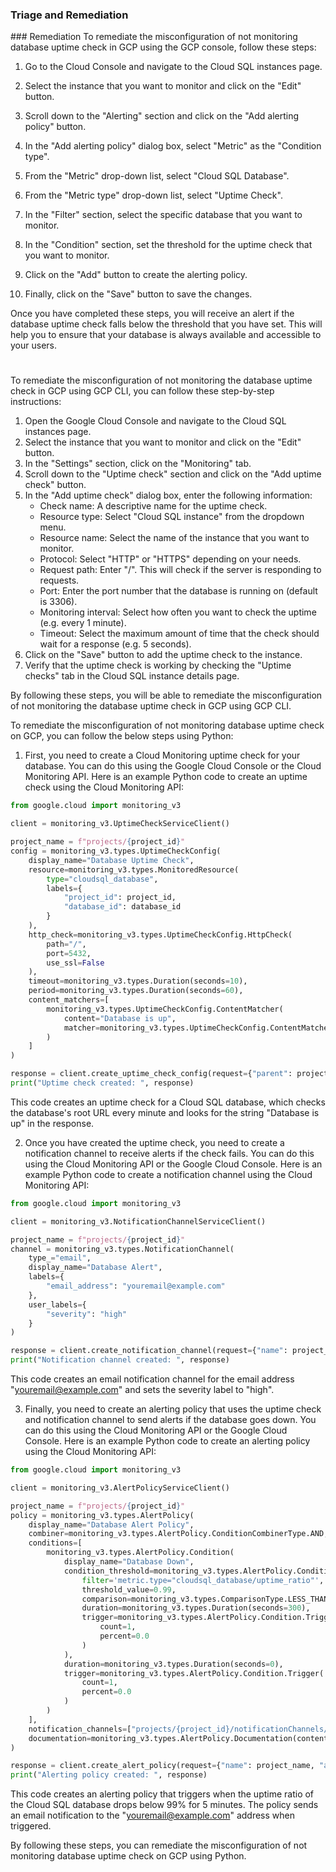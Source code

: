 
### Triage and Remediation
<Tabs>
<Tab title='Remediation'>
### Remediation

<AccordionGroup>
<Accordion title='Using Console' defaultOpen='true'>
To remediate the misconfiguration of not monitoring database uptime check in GCP using the GCP console, follow these steps:

1. Go to the Cloud Console and navigate to the Cloud SQL instances page.

2. Select the instance that you want to monitor and click on the "Edit" button.

3. Scroll down to the "Alerting" section and click on the "Add alerting policy" button.

4. In the "Add alerting policy" dialog box, select "Metric" as the "Condition type".

5. From the "Metric" drop-down list, select "Cloud SQL Database".

6. From the "Metric type" drop-down list, select "Uptime Check".

7. In the "Filter" section, select the specific database that you want to monitor.

8. In the "Condition" section, set the threshold for the uptime check that you want to monitor.

9. Click on the "Add" button to create the alerting policy.

10. Finally, click on the "Save" button to save the changes.

Once you have completed these steps, you will receive an alert if the database uptime check falls below the threshold that you have set. This will help you to ensure that your database is always available and accessible to your users.

#
</Accordion>

<Accordion title='Using CLI'>
To remediate the misconfiguration of not monitoring the database uptime check in GCP using GCP CLI, you can follow these step-by-step instructions:

1. Open the Google Cloud Console and navigate to the Cloud SQL instances page.
2. Select the instance that you want to monitor and click on the "Edit" button.
3. In the "Settings" section, click on the "Monitoring" tab.
4. Scroll down to the "Uptime check" section and click on the "Add uptime check" button.
5. In the "Add uptime check" dialog box, enter the following information:
   - Check name: A descriptive name for the uptime check.
   - Resource type: Select "Cloud SQL instance" from the dropdown menu.
   - Resource name: Select the name of the instance that you want to monitor.
   - Protocol: Select "HTTP" or "HTTPS" depending on your needs.
   - Request path: Enter "/". This will check if the server is responding to requests.
   - Port: Enter the port number that the database is running on (default is 3306).
   - Monitoring interval: Select how often you want to check the uptime (e.g. every 1 minute).
   - Timeout: Select the maximum amount of time that the check should wait for a response (e.g. 5 seconds).
6. Click on the "Save" button to add the uptime check to the instance.
7. Verify that the uptime check is working by checking the "Uptime checks" tab in the Cloud SQL instance details page.

By following these steps, you will be able to remediate the misconfiguration of not monitoring the database uptime check in GCP using GCP CLI.
</Accordion>

<Accordion title='Using Python'>
To remediate the misconfiguration of not monitoring database uptime check on GCP, you can follow the below steps using Python:

1. First, you need to create a Cloud Monitoring uptime check for your database. You can do this using the Google Cloud Console or the Cloud Monitoring API. Here is an example Python code to create an uptime check using the Cloud Monitoring API:

```python
from google.cloud import monitoring_v3

client = monitoring_v3.UptimeCheckServiceClient()

project_name = f"projects/{project_id}"
config = monitoring_v3.types.UptimeCheckConfig(
    display_name="Database Uptime Check",
    resource=monitoring_v3.types.MonitoredResource(
        type="cloudsql_database",
        labels={
            "project_id": project_id,
            "database_id": database_id
        }
    ),
    http_check=monitoring_v3.types.UptimeCheckConfig.HttpCheck(
        path="/",
        port=5432,
        use_ssl=False
    ),
    timeout=monitoring_v3.types.Duration(seconds=10),
    period=monitoring_v3.types.Duration(seconds=60),
    content_matchers=[
        monitoring_v3.types.UptimeCheckConfig.ContentMatcher(
            content="Database is up",
            matcher=monitoring_v3.types.UptimeCheckConfig.ContentMatcher.Matcher.REGEXP_MATCH
        )
    ]
)

response = client.create_uptime_check_config(request={"parent": project_name, "uptime_check_config": config})
print("Uptime check created: ", response)
```

This code creates an uptime check for a Cloud SQL database, which checks the database's root URL every minute and looks for the string "Database is up" in the response.

2. Once you have created the uptime check, you need to create a notification channel to receive alerts if the check fails. You can do this using the Cloud Monitoring API or the Google Cloud Console. Here is an example Python code to create a notification channel using the Cloud Monitoring API:

```python
from google.cloud import monitoring_v3

client = monitoring_v3.NotificationChannelServiceClient()

project_name = f"projects/{project_id}"
channel = monitoring_v3.types.NotificationChannel(
    type_="email",
    display_name="Database Alert",
    labels={
        "email_address": "youremail@example.com"
    },
    user_labels={
        "severity": "high"
    }
)

response = client.create_notification_channel(request={"name": project_name, "notification_channel": channel})
print("Notification channel created: ", response)
```

This code creates an email notification channel for the email address "youremail@example.com" and sets the severity label to "high".

3. Finally, you need to create an alerting policy that uses the uptime check and notification channel to send alerts if the database goes down. You can do this using the Cloud Monitoring API or the Google Cloud Console. Here is an example Python code to create an alerting policy using the Cloud Monitoring API:

```python
from google.cloud import monitoring_v3

client = monitoring_v3.AlertPolicyServiceClient()

project_name = f"projects/{project_id}"
policy = monitoring_v3.types.AlertPolicy(
    display_name="Database Alert Policy",
    combiner=monitoring_v3.types.AlertPolicy.ConditionCombinerType.AND,
    conditions=[
        monitoring_v3.types.AlertPolicy.Condition(
            display_name="Database Down",
            condition_threshold=monitoring_v3.types.AlertPolicy.Condition.MetricThreshold(
                filter='metric.type="cloudsql_database/uptime_ratio"',
                threshold_value=0.99,
                comparison=monitoring_v3.types.ComparisonType.LESS_THAN,
                duration=monitoring_v3.types.Duration(seconds=300),
                trigger=monitoring_v3.types.AlertPolicy.Condition.Trigger(
                    count=1,
                    percent=0.0
                )
            ),
            duration=monitoring_v3.types.Duration(seconds=0),
            trigger=monitoring_v3.types.AlertPolicy.Condition.Trigger(
                count=1,
                percent=0.0
            )
        )
    ],
    notification_channels=["projects/{project_id}/notificationChannels/{channel_id}".format(project_id=project_id, channel_id=channel_id)],
    documentation=monitoring_v3.types.AlertPolicy.Documentation(content="Database is down alert.")
)

response = client.create_alert_policy(request={"name": project_name, "alert_policy": policy})
print("Alerting policy created: ", response)
```

This code creates an alerting policy that triggers when the uptime ratio of the Cloud SQL database drops below 99% for 5 minutes. The policy sends an email notification to the "youremail@example.com" address when triggered.

By following these steps, you can remediate the misconfiguration of not monitoring database uptime check on GCP using Python.
</Accordion>

</AccordionGroup>
</Tab>
</Tabs>
